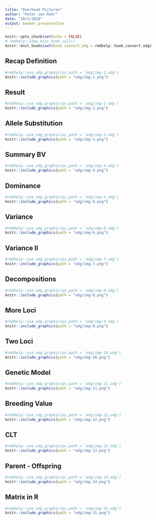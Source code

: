 ```yaml
---
title: "Overhead Pictures"
author: "Peter von Rohr"
date: "10/2/2020"
output: beamer_presentation
---
```


```r
knitr::opts_chunk$set(echo = FALSE)
# rmdhelp::show_knit_hook_call()
knitr::knit_hooks$set(hook_convert_odg = rmdhelp::hook_convert_odg)
```


## Recap Definition

```r
#rmdhelp::use_odg_graphic(ps_path = 'odg/img-1.odg')
knitr::include_graphics(path = "odg/img-1.png")
```


## Result

```r
#rmdhelp::use_odg_graphic(ps_path = 'odg/img-2.odg')
knitr::include_graphics(path = "odg/img-2.png")
```


## Allele Substitution

```r
#rmdhelp::use_odg_graphic(ps_path = 'odg/img-3.odg')
knitr::include_graphics(path = "odg/img-3.png")
```


## Summary BV

```r
#rmdhelp::use_odg_graphic(ps_path = 'odg/img-4.odg')
knitr::include_graphics(path = "odg/img-4.png")
```


## Dominance

```r
#rmdhelp::use_odg_graphic(ps_path = 'odg/img-5.odg')
knitr::include_graphics(path = "odg/img-5.png")
```


## Variance

```r
#rmdhelp::use_odg_graphic(ps_path = 'odg/img-6.odg')
knitr::include_graphics(path = "odg/img-6.png")
```


## Variance II

```r
#rmdhelp::use_odg_graphic(ps_path = 'odg/img-7.odg')
knitr::include_graphics(path = "odg/img-7.png")
```


## Decompositions

```r
#rmdhelp::use_odg_graphic(ps_path = 'odg/img-8.odg')
knitr::include_graphics(path = "odg/img-8.png")
```


## More Loci

```r
#rmdhelp::use_odg_graphic(ps_path = 'odg/img-9.odg')
knitr::include_graphics(path = "odg/img-9.png")
```


## Two Loci

```r
#rmdhelp::use_odg_graphic(ps_path = 'odg/img-10.odg')
knitr::include_graphics(path = "odg/img-10.png")
```


## Genetic Model

```r
#rmdhelp::use_odg_graphic(ps_path = 'odg/img-11.odg')
knitr::include_graphics(path = "odg/img-11.png")
```


## Breeding Value

```r
#rmdhelp::use_odg_graphic(ps_path = 'odg/img-12.odg')
knitr::include_graphics(path = "odg/img-12.png")
```


## CLT

```r
#rmdhelp::use_odg_graphic(ps_path = 'odg/img-13.odg')
knitr::include_graphics(path = "odg/img-13.png")
```


## Parent - Offspring

```r
#rmdhelp::use_odg_graphic(ps_path = 'odg/img-14.odg')
knitr::include_graphics(path = "odg/img-14.png")
```


## Matrix in R

```r
#rmdhelp::use_odg_graphic(ps_path = 'odg/img-15.odg')
knitr::include_graphics(path = "odg/img-15.png")
```
               
